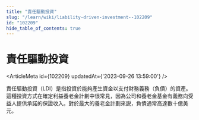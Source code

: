 ```yaml
---
title: "責任驅動投資"
slug: "/learn/wiki/liability-driven-investment--102209"
id: "102209"
hide_table_of_contents: true
---
```



# 責任驅動投資

<ArticleMeta id={102209} updatedAt={'2023-09-26 13:59:00'} />
<div className='border-solid border-b border-t-0 my-4 border-[var(--ifm-color-gray-300)]' />

責任驅動投資（LDI）是指投資於能夠產生資金以支付財務義務（負債）的資產。這種投資方式在確定利益養老金計劃中很常見，因為公司和養老金基金有義務向受益人提供承諾的保證收入。對於最大的養老金計劃來説，負債通常高達數十億美元。

